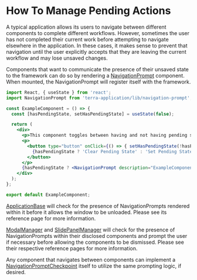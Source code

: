 # How To Manage Pending Actions

A typical application allows its users to navigate between different components to complete different workflows. However, sometimes the user has not completed their current work before attempting to navigate elsewhere in the application. In these cases, it makes sense to prevent that navigation until the user explicitly accepts that they are leaving the current workflow and may lose unsaved changes.

Components that want to communicate the presence of their unsaved state to the framework can do so by rendering a [NavigationPrompt](/components/terra-application/application/reference/components/navigation-prompt) component. When mounted, the NavigationPrompt will register itself with the framework.

```jsx
import React, { useState } from 'react';
import NavigationPrompt from 'terra-application/lib/navigation-prompt';

const ExampleComponent = () => {
  const [hasPendingState, setHasPendingState] = useState(false);

  return (
    <div>
      <p>This component toggles between having and not having pending state.</p>
      <p>
        <button type="button" onClick={() => { setHasPendingState(!hasPendingState); }}>
          {hasPendingState ? 'Clear Pending State' : 'Set Pending State'}
        </button>
      </p>
      {hasPendingState ? <NavigationPrompt description="ExampleComponent" /> : undefined}
    </div>
  );
};

export default ExampleComponent;
```

[ApplicationBase](/components/terra-application/application/reference/components/application-base) will check for the presence of NavigationPrompts rendered within it before it allows the window to be unloaded. Please see its reference page for more information.

[ModalManager](/components/terra-application/application/reference/components/modal-manager) and [SlidePanelManager](/components/terra-application/application/reference/components/slide-panel-manager) will check for the presence of NavigationPrompts within their disclosed components and prompt the user if necessary before allowing the components to be dismissed. Please see their respective reference pages for more information.

Any component that navigates between components can implement a [NavigationPromptCheckpoint](/components/terra-application/application/reference/components/navigation-prompt-checkpoint) itself to utilize the same prompting logic, if desired.

